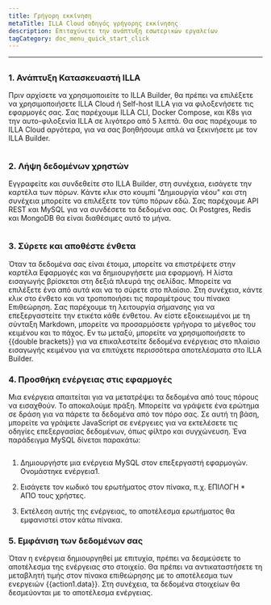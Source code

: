 ```yaml
---
title: Γρήγορη εκκίνηση
metaTitle: ILLA Cloud οδηγός γρήγορης εκκίνησης
description: Επιταχύνετε την ανάπτυξη εσωτερικών εργαλείων
tagCategory: doc_menu_quick_start_click
---
```


* * *

## <Heading hidden>Επισκόπηση</Heading>

### 1.  Ανάπτυξη Κατασκευαστή ILLA

Πριν αρχίσετε να χρησιμοποιείτε το ILLA Builder, θα πρέπει να επιλέξετε να χρησιμοποιήσετε ILLA Cloud ή Self-host ILLA για να φιλοξενήσετε τις εφαρμογές σας. Σας παρέχουμε ILLA CLI, Docker Compose, και K8s για την αυτο-φιλοξενία ILLA σε λιγότερο από 5 λεπτά. Θα σας παρέχουμε το ILLA Cloud αργότερα, για να σας βοηθήσουμε απλά να ξεκινήσετε με τον ILLA Builder.

<img
  src='https://cdn.illacloud.com/official-website/img/docs/qs_e_1.png'
  alt=""
/>

### 2.  Λήψη δεδομένων χρηστών

Εγγραφείτε και συνδεθείτε στο ILLA Builder, στη συνέχεια, εισάγετε την καρτέλα των πόρων. Κάντε κλικ στο κουμπί "Δημιουργία νέου" και στη συνέχεια μπορείτε να επιλέξετε τον τύπο πόρων εδώ. Σας παρέχουμε API REST και MySQL για να συνδέσετε τα δεδομένα σας. Οι Postgres, Redis και MongoDB θα είναι διαθέσιμες αυτό το μήνα.

<img
  src='https://cdn.illacloud.com/official-website/img/docs/qs_e_2.png'
  alt=""
/>

### 3.  Σύρετε και αποθέστε ένθετα

Όταν τα δεδομένα σας είναι έτοιμα, μπορείτε να επιστρέψετε στην καρτέλα Εφαρμογές και να δημιουργήσετε μια εφαρμογή. Η λίστα εισαγωγής βρίσκεται στη δεξιά πλευρά της σελίδας. Μπορείτε να επιλέξετε ένα από αυτά και να το σύρετε στο πλαίσιο. Στη συνέχεια, κάντε κλικ στο ένθετο και να τροποποιήσει τις παραμέτρους του πίνακα Επιθεώρηση. Σας παρέχουμε τη λειτουργία σήμανσης για να επεξεργαστείτε την ετικέτα κάθε ένθετου. Αν είστε εξοικειωμένοι με τη σύνταξη Markdown, μπορείτε να προσαρμόσετε γρήγορα το μέγεθος του κειμένου και το πάχος. Εν τω μεταξύ, μπορείτε να χρησιμοποιήσετε το {{double brackets}} για να επικαλεστείτε δεδομένα ενέργειας στο πλαίσιο εισαγωγής κειμένου για να επιτύχετε περισσότερα αποτελέσματα στο ILLA Builder.

### 4.  Προσθήκη ενέργειας στις εφαρμογές

Μια ενέργεια απαιτείται για να μετατρέψει τα δεδομένα από τους πόρους να εισαχθούν. Το αποκαλούμε πράξη. Μπορείτε να γράψετε ένα ερώτημα σε δράση για να πάρετε τα δεδομένα από τον πόρο σας. Σε αυτή τη βάση, μπορείτε να γράψετε JavaScript σε ενέργειες για να εκτελέσετε τις οδηγίες επεξεργασίας δεδομένων, όπως φίλτρο και συγχώνευση. Ένα παράδειγμα MySQL δίνεται παρακάτω:

<img
  src='https://cdn.illacloud.com/official-website/img/docs/qs_e_3.png'
  alt=""
/>

1.  Δημιουργήστε μια ενέργεια MySQL στον επεξεργαστή εφαρμογών. Ονομάστηκε ενέργεια1.

2.  Εισάγετε τον κωδικό του ερωτήματος στον πίνακα, π.χ. ΕΠΙΛΟΓΗ \* ΑΠΟ τους χρήστες.

3.  Εκτέλεση αυτής της ενέργειας, το αποτέλεσμα ερωτήματος θα εμφανιστεί στον κάτω πίνακα.

### 5.  Εμφάνιση των δεδομένων σας

Όταν η ενέργεια δημιουργηθεί με επιτυχία, πρέπει να δεσμεύσετε το αποτέλεσμα της ενέργειας στο στοιχείο. Θα πρέπει να αντικαταστήσετε τη μεταβλητή τιμής στον πίνακα επιθεώρησης με το αποτέλεσμα των ενεργειών {{action1.data}}. Στη συνέχεια, τα δεδομένα στοιχείων θα δεσμεύονται με το αποτέλεσμα ενέργειας. 
